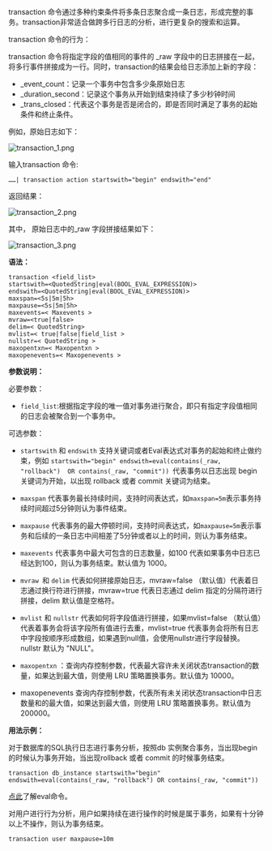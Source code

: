 transaction 命令通过多种约束条件将多条日志聚合成一条日志，形成完整的事务。transaction非常适合做跨多行日志的分析，进行更复杂的搜索和运算。

transaction 命令的行为：

transaction 命令将指定字段的值相同的事件的 _raw 字段中的日志拼接在一起，将多行事件拼接成为一行。同时，transaction的结果会给日志添加上新的字段：
* _event_count：记录一个事务中包含多少条原始日志
* _duration_second：记录这个事务从开始到结束持续了多少秒钟时间
* _trans_closed：代表这个事务是否是闭合的，即是否同时满足了事务的起始条件和终止条件。

例如，原始日志如下：

![transaction_1.png](https://dn-odum9helk.qbox.me/FqCLOOg-eYHeC1yXhVdq59xr_smD)

输入transaction 命令:

```
……| transaction action startswith="begin" endswith="end" 
```

返回结果：

![transaction_2.png](https://dn-odum9helk.qbox.me/FnmxTH0G3csIMTCNnZNLVbnIANv5)

其中， 原始日志中的_raw 字段拼接结果如下：

![transaction_3.png](https://dn-odum9helk.qbox.me/FmncSEIzFHq9fIdqWnUQFEFI4Fj0)

**语法：**

```
transaction <field_list>
startswith=<QuotedString|eval(BOOL_EVAL_EXPRESSION)> 
endswith=<QuotedString|eval(BOOL_EVAL_EXPRESSION)> 
maxspan=<5s|5m|5h> 
maxpause=<5s|5m|5h> 
maxevents=< Maxevents >
mvraw=<true|false> 
delim=< QuotedString>  
mvlist=< true|false|field_list > 
nullstr=< QuotedString > 
maxopentxn=< Maxopentxn >
maxopenevents=< Maxopenevents >
```

**参数说明：**

必要参数：

* `field_list`:根据指定字段的唯一值对事务进行聚合，即只有指定字段值相同的日志会被聚合到一个事务中。

可选参数：

* `startswith` 和 `endswith` 支持关键词或者Eval表达式对事务的起始和终止做约束，例如 `startswith="begin" endswith=eval(contains(_raw, "rollback")  OR contains(_raw, "commit")) `代表事务以日志出现 begin 关键词为开始，以出现 rollback 或者 commit 关键词为结束。

* `maxspan` 代表事务最长持续时间，支持时间表达式，如`maxspan=5m`表示事务持续时间超过5分钟则认为事件结束。

* `maxpause` 代表事务的最大停顿时间，支持时间表达式，如`maxpause=5m`表示事务和后续的一条日志中间相差了5分钟或者以上的时间，则认为事务结束。

* `maxevents` 代表事务中最大可包含的日志数量，如100 代表如果事务中日志已经达到100，则认为事务结束。默认值为 1000。

* `mvraw `和 `delim` 代表如何拼接原始日志，mvraw=false （默认值）代表着日志通过换行符进行拼接，mvraw=true 代表日志通过 delim 指定的分隔符进行拼接，delim 默认值是空格符。

* `mvlist` 和 `nullstr` 代表如何将字段值进行拼接，如果mvlist=false （默认值）代表着事务会将该字段所有值进行去重，mvlist=true 代表事务会将所有日志中字段按顺序形成数组，如果遇到null值，会使用nullstr进行字段替换。nullstr 默认为 "NULL"。

* `maxopentxn` ：查询内存控制参数，代表最大容许未关闭状态transaction的数量，如果达到最大值，则使用 LRU 策略置换事务。默认值为 10000。

* maxopenevents 查询内存控制参数，代表所有未关闭状态transaction中日志数量和的最大值，如果达到最大值，则使用 LRU 策略置换事务。默认值为 200000。


**用法示例：**

对于数据库的SQL执行日志进行事务分析，按照db 实例聚合事务，当出现begin的时候认为事务开始，当出现rollback 或者 commit 的时候事务结束。

```
transaction db_instance startswith="begin" endswith=eval(contains(_raw, "rollback") OR contains(_raw, "commit"))
```

[点此](/express/manual/6015/eval)了解eval命令。


对用户进行行为分析，用户如果持续在进行操作的时候是属于事务，如果有十分钟以上不操作，则认为事务结束。

```
transaction user maxpause=10m
```


